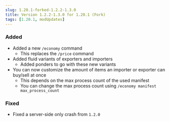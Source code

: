 ```yaml
---
slug: 1.20.1-forked-1.2.2-1.3.0
title: Version 1.2.2-1.3.0 for 1.20.1 (Fork)
tags: [1.20.1, modUpdates]
---
```



### Added

- Added a new `/economy` command
  - This replaces the `/price` command
- Added fluid variants of exporters and importers
  - Added ponders to go with these new variants
- You can now customize the amount of items an importer or exporter can buy/sell at once
  - This depends on the max process count of the used manifest
  - You can change the max process count using `/economy manifest max_process_count`
### Fixed

- Fixed a server-side only crash from `1.2.0`

<CurseforgeLink link="https://www.curseforge.com/minecraft/mc-mods/flapjacks-economy-forked/files/6256085" />
<ModrinthLink link="https://modrinth.com/mod/flapjacks-economy-forked/version/1.2.2-1.3.0" />
